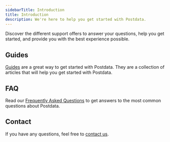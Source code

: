 ```yaml
---
sidebarTitle: Introduction
title: Introduction
description: We're here to help you get started with Postdata.
---
```


Discover the different support offers to answer your questions, help you get started, and provide you with the best experience possible.

## Guides

[Guides](/guides/getting-started/introduction) are a great way to get started with Postdata. They are a collection of articles that will help you get started with Postdata.

## FAQ

Read our [Frequently Asked Questions](/support/getting-started/faq) to get answers to the most common questions about Postdata.

## Contact

If you have any questions, feel free to [contact us](/support/getting-started/contact).

